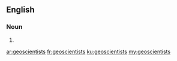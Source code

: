 ==English==

===Noun===
{{head|en|noun plural form}}

# {{plural of|geoscientist|lang=en}}

[[ar:geoscientists]]
[[fr:geoscientists]]
[[ku:geoscientists]]
[[my:geoscientists]]